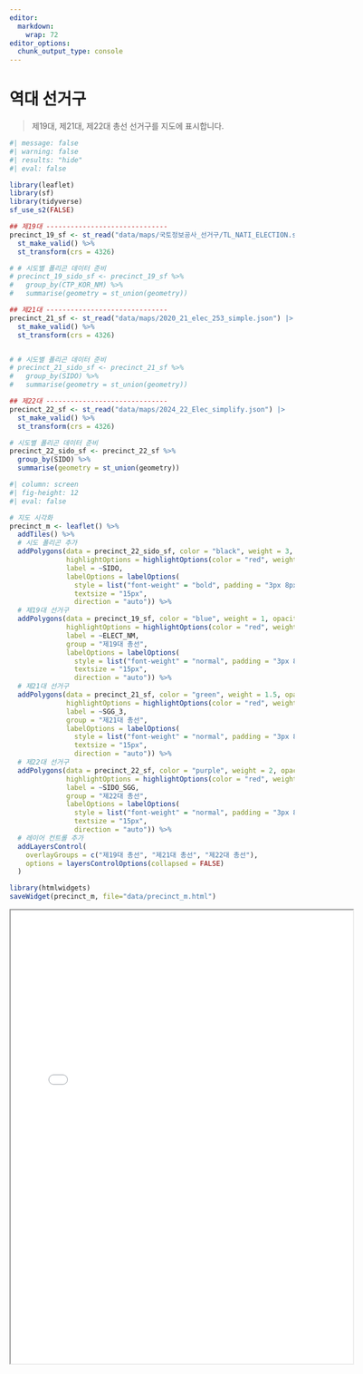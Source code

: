 ```yaml
---
editor: 
  markdown: 
    wrap: 72
editor_options: 
  chunk_output_type: console
---
```


# 역대 선거구

> 제19대, 제21대, 제22대 총선 선거구를 지도에 표시합니다.

```r
#| message: false
#| warning: false
#| results: "hide"
#| eval: false

library(leaflet)
library(sf)
library(tidyverse)
sf_use_s2(FALSE)

## 제19대 ------------------------------
precinct_19_sf <- st_read("data/maps/국토정보공사_선거구/TL_NATI_ELECTION.shp") |> 
  st_make_valid() %>%
  st_transform(crs = 4326)

# # 시도별 폴리곤 데이터 준비
# precinct_19_sido_sf <- precinct_19_sf %>%
#   group_by(CTP_KOR_NM) %>%
#   summarise(geometry = st_union(geometry))

## 제21대 ------------------------------
precinct_21_sf <- st_read("data/maps/2020_21_elec_253_simple.json") |> 
  st_make_valid() %>%
  st_transform(crs = 4326)


# # 시도별 폴리곤 데이터 준비
# precinct_21_sido_sf <- precinct_21_sf %>%
#   group_by(SIDO) %>%
#   summarise(geometry = st_union(geometry))

## 제22대 ------------------------------
precinct_22_sf <- st_read("data/maps/2024_22_Elec_simplify.json") |> 
  st_make_valid() %>%
  st_transform(crs = 4326)

# 시도별 폴리곤 데이터 준비
precinct_22_sido_sf <- precinct_22_sf %>%
  group_by(SIDO) %>%
  summarise(geometry = st_union(geometry))
```


```r
#| column: screen
#| fig-height: 12
#| eval: false

# 지도 시각화
precinct_m <- leaflet() %>%
  addTiles() %>%
  # 시도 폴리곤 추가
  addPolygons(data = precinct_22_sido_sf, color = "black", weight = 3, opacity = 1.0, fillOpacity = 0,
              highlightOptions = highlightOptions(color = "red", weight = 3, bringToFront = TRUE),
              label = ~SIDO,
              labelOptions = labelOptions(
                style = list("font-weight" = "bold", padding = "3px 8px"),
                textsize = "15px",
                direction = "auto")) %>%
  # 제19대 선거구
  addPolygons(data = precinct_19_sf, color = "blue", weight = 1, opacity = 0.5, fillOpacity = 0.1,
              highlightOptions = highlightOptions(color = "red", weight = 3, bringToFront = TRUE),
              label = ~ELECT_NM,
              group = "제19대 총선",
              labelOptions = labelOptions(
                style = list("font-weight" = "normal", padding = "3px 8px"),
                textsize = "15px",
                direction = "auto")) %>%
  # 제21대 선거구
  addPolygons(data = precinct_21_sf, color = "green", weight = 1.5, opacity = 0.5, fillOpacity = 0.1,
              highlightOptions = highlightOptions(color = "red", weight = 3, bringToFront = TRUE),
              label = ~SGG_3,
              group = "제21대 총선",
              labelOptions = labelOptions(
                style = list("font-weight" = "normal", padding = "3px 8px"),
                textsize = "15px",
                direction = "auto")) %>%
  # 제22대 선거구
  addPolygons(data = precinct_22_sf, color = "purple", weight = 2, opacity = 0.5, fillOpacity = 0.1,
              highlightOptions = highlightOptions(color = "red", weight = 3, bringToFront = TRUE),
              label = ~SIDO_SGG,
              group = "제22대 총선",
              labelOptions = labelOptions(
                style = list("font-weight" = "normal", padding = "3px 8px"),
                textsize = "15px",
                direction = "auto")) %>%
  # 레이어 컨트롤 추가
  addLayersControl(
    overlayGroups = c("제19대 총선", "제21대 총선", "제22대 총선"),
    options = layersControlOptions(collapsed = FALSE)
  )

library(htmlwidgets)
saveWidget(precinct_m, file="data/precinct_m.html")

```

:::{.column-page}

<iframe src="data/precinct_m.html" width="120%" height="800px"></iframe>

:::
